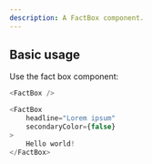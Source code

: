 ```yaml
---
description: A FactBox component.
---
```



## Basic usage

Use the fact box component:

```js
<FactBox />
```

```js live
<FactBox
    headline="Lorem ipsum"
    secondaryColor={false}
>
    Hello world!
</FactBox>
```
